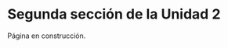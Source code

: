 ```{=latex}
\thispagestyle{primerapagina}
```

# Segunda sección de la Unidad 2

::: en-construccion
Página en construcción.
:::
